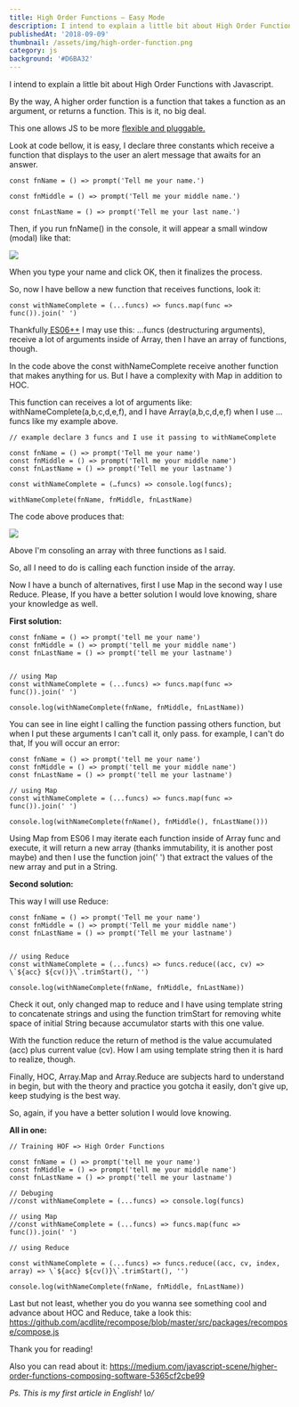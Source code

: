 ```yaml
---
title: High Order Functions — Easy Mode
description: I intend to explain a little bit about High Order Functions with Javascript.
publishedAt: '2018-09-09'
thumbnail: /assets/img/high-order-function.png
category: js
background: '#D6BA32'
---
```

I intend to explain a little bit about High Order Functions with Javascript.

By the way, A higher order function is a function that takes a function as an argument, or returns a function. This is it, no big deal.

This one allows JS to be more [flexible and pluggable.](https://eloquentjavascript.net/05_higher_order.html)

Look at code bellow, it is easy, I declare three constants which receive a function that displays to the user an alert message that awaits for an answer.

```
const fnName = () => prompt('Tell me your name.') 
```

```
const fnMiddle = () => prompt('Tell me your middle name.') 
```

```
const fnLastName = () => prompt('Tell me your last name.')
```

Then, if you run fnName() in the console, it will appear a small window (modal) like that:

![](/assets/img/image-prompt.png)

When you type your name and click OK, then it finalizes the process.

So, now I have bellow a new function that receives functions, look it:

```
const withNameComplete = (...funcs) => funcs.map(func => func()).join(' ')
```

Thankfully[ ES06++](https://github.com/tc39) I may use this: …funcs (destructuring arguments), receive a lot of arguments inside of Array, then I have an array of functions, though.

In the code above the const withNameComplete receive another function that makes anything for us. But I have a complexity with Map in addition to HOC.

This function can receives a lot of arguments like: withNameComplete(a,b,c,d,e,f), and I have Array(a,b,c,d,e,f) when I use …funcs like my example above.

```
// example declare 3 funcs and I use it passing to withNameComplete

const fnName = () => prompt('Tell me your name')
const fnMiddle = () => prompt('Tell me your middle name')
const fnLastName = () => prompt('Tell me your lastname')

const withNameComplete = (…funcs) => console.log(funcs);

withNameComplete(fnName, fnMiddle, fnLastName)
```

The code above produces that:

![](/assets/img/array-sample.png)

Above I'm consoling an array with three functions as I said.

So, all I need to do is calling each function inside of the array.

Now I have a bunch of alternatives, first I use Map in the second way I use Reduce. Please, If you have a better solution I would love knowing, share your knowledge as well.

**First solution:**

```
const fnName = () => prompt('tell me your name')
const fnMiddle = () => prompt('tell me your middle name')
const fnLastName = () => prompt('tell me your lastname')


// using Map
const withNameComplete = (...funcs) => funcs.map(func => func()).join(' ')

console.log(withNameComplete(fnName, fnMiddle, fnLastName))
```

You can see in line eight I calling the function passing others function, but when I put these arguments I can't call it, only pass. for example, I can't do that, If you will occur an error:

```
const fnName = () => prompt('tell me your name')
const fnMiddle = () => prompt('tell me your middle name')
const fnLastName = () => prompt('tell me your lastname')

// using Map
const withNameComplete = (...funcs) => funcs.map(func => func()).join(' ')

console.log(withNameComplete(fnName(), fnMiddle(), fnLastName()))
```

Using Map from ES06 I may iterate each function inside of Array func and execute, it will return a new array (thanks immutability, it is another post maybe) and then I use the function join(' ') that extract the values of the new array and put in a String.

**Second solution:**

This way I will use Reduce:

```
const fnName = () => prompt('Tell me your name')
const fnMiddle = () => prompt('Tell me your middle name')
const fnLastName = () => prompt('Tell me your lastname')


// using Reduce
const withNameComplete = (...funcs) => funcs.reduce((acc, cv) => \`${acc} ${cv()}\`.trimStart(), '')

console.log(withNameComplete(fnName, fnMiddle, fnLastName))
```

Check it out, only changed map to reduce and I have using template string to concatenate strings and using the function trimStart for removing white space of initial String because accumulator starts with this one value.

With the function reduce the return of method is the value accumulated (acc) plus current value (cv). How I am using template string then it is hard to realize, though.

Finally, HOC, Array.Map and Array.Reduce are subjects hard to understand in begin, but with the theory and practice you gotcha it easily, don't give up, keep studying is the best way.

So, again, if you have a better solution I would love knowing.

**All in one:**

```
// Training HOF => High Order Functions

const fnName = () => prompt('tell me your name')
const fnMiddle = () => prompt('tell me your middle name')
const fnLastName = () => prompt('tell me your lastname')

// Debuging
//const withNameComplete = (...funcs) => console.log(funcs)

// using Map
//const withNameComplete = (...funcs) => funcs.map(func => func()).join(' ')

// using Reduce

const withNameComplete = (...funcs) => funcs.reduce((acc, cv, index, array) => \`${acc} ${cv()}\`.trimStart(), '')

console.log(withNameComplete(fnName, fnMiddle, fnLastName))
```

Last but not least, whether you do you wanna see something cool and advance about HOC and Reduce, take a look this: <https://github.com/acdlite/recompose/blob/master/src/packages/recompose/compose.js>

Thank you for reading!

Also you can read about it: <https://medium.com/javascript-scene/higher-order-functions-composing-software-5365cf2cbe99>

_Ps. This is my first article in English! \o/_
